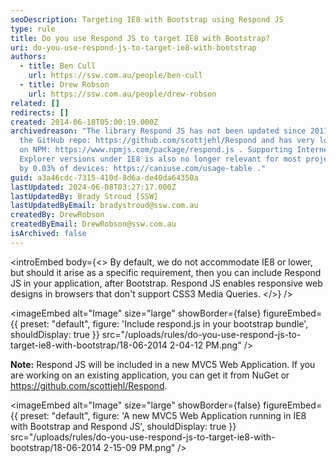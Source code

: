 ```yaml
---
seoDescription: Targeting IE8 with Bootstrap using Respond JS
type: rule
title: Do you use Respond JS to target IE8 with Bootstrap?
uri: do-you-use-respond-js-to-target-ie8-with-bootstrap
authors:
  - title: Ben Cull
    url: https://ssw.com.au/people/ben-cull
  - title: Drew Robson
    url: https://ssw.com.au/people/drew-robson
related: []
redirects: []
created: 2014-06-18T05:00:19.000Z
archivedreason: "The library Respond JS has not been updated since 2017 as per
  the GitHub repo: https://github.com/scottjehl/Respond and has very low usage
  on NPM: https://www.npmjs.com/package/respond.js . Supporting Internet
  Explorer versions under IE8 is also no longer relevant for most projects, used
  by 0.03% of devices: https://caniuse.com/usage-table ."
guid: a3a46cdc-7315-410d-8d6a-de40da64350a
lastUpdated: 2024-06-08T03:27:17.000Z
lastUpdatedBy: Brady Stroud [SSW]
lastUpdatedByEmail: bradystroud@ssw.com.au
createdBy: DrewRobson
createdByEmail: DrewRobson@ssw.com.au
isArchived: false
---
```


<introEmbed
  body={<>
By default, we do not accommodate IE8 or lower, but should it arise as a specific requirement, then you can include Respond JS in your application, after Bootstrap. Respond JS enables responsive web designs in browsers that don't support CSS3 Media Queries.
  </>}
/>

<imageEmbed
  alt="Image"
  size="large"
  showBorder={false}
  figureEmbed={{
    preset: "default",
    figure: 'Include respond.js in your bootstrap bundle',
    shouldDisplay: true
  }}
  src="/uploads/rules/do-you-use-respond-js-to-target-ie8-with-bootstrap/18-06-2014 2-04-12 PM.png"
/>

**Note:** Respond JS will be included in a new MVC5 Web Application. If you are working on an existing application, you can get it from NuGet or https://github.com/scottjehl/Respond.


<imageEmbed
  alt="Image"
  size="large"
  showBorder={false}
  figureEmbed={{
    preset: "default",
    figure: 'A new MVC5 Web Application running in IE8 with Bootstrap and Respond JS',
    shouldDisplay: true
  }}
  src="/uploads/rules/do-you-use-respond-js-to-target-ie8-with-bootstrap/18-06-2014 2-15-09 PM.png"
/>
